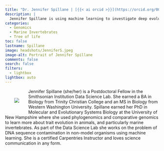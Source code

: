 ```yaml
---
title: "Dr. Jennifer Spillane | [{{< ai orcid >}}](https://orcid.org/0000-0003-0102-6133) [{{< fa brands linkedin >}}](https://www.linkedin.com/in/jennifer-spillane-phd-b2a896164/) [{{< fa brands github >}}](https://github.com/jls943) [{{< fa envelope >}}](mailto:spillanej@si.edu)"
description: |
  Jennifer Spillane is using machine learning to investigate deep evolutionary connections between branches of the Tree of Life.
categories:
  - Genomics
  - Marine Invertebrates
  - Tree of life
toc: false
lastname: Spillane
image: headshots/JenniferS.jpeg
image-alt: Portrait of Jennifer Spillane
comments: false
search: false
filters:
  - lightbox
lightbox: auto
---
```

::: {.content-container}
::: {.header-block}

<div>
  <div style="float: left; position: relative; top: 0px; padding: 30px;">
  ![](headshots/JenniferS.jpeg)
  </div>

Jennifer Spillane (she/her) is a Postdoctoral Fellow in the Smithsonian Institution Data Science Lab. She earned a BA in Biology from Trinity Christian College and an MS in Biology from Western Washington University. Spillane earned her PhD in Molecular and Evolutionary Systems Biology at the University of New Hampshire where she used phylogenomics and comparative genomics to learn more about trait evolution in animals, and particularly marine invertebrates. As part of the Data Science Lab she works on the problem of DNA sequence contamination in non-model organisms using machine learning. She is a certified Carpentries Instructor and loves science communication in any form. 

</div>
:::
:::
